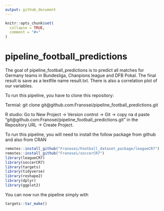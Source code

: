 ```yaml
---
output: github_document
---
```


<!-- README.md is generated from README.Rmd. Please edit that file -->

```r
knitr::opts_chunk$set(
  collapse = TRUE,
  comment = "#>"
)
```

# pipeline_football_predictions

<!-- badges: start -->
<!-- badges: end -->

The goal of pipeline_football_predictions is to  predict all matches for Germany teams in Bundesliga, Chanpions league and DFB Pokal. The final result is save as a textfile name result.txt. There is also a correlation plot of our variables.

To run this pipeline, you have to clone this repository:

Termial: git clone git@github.com:Franosei/pipeline_football_predictions.git

R studio: Go to New Project $\rightarrow$ Version control $\rightarrow$ Git $\rightarrow$ copy na d paste "git@github.com:Franosei/pipeline_football_predictions.git" in the Repository URL  $\rightarrow$ Create Project.

To run this pipeline, you will need to install the follow package from github and also from CRAN

```r
remotes::install_github("Franosei/Football_dataset_package/leagueCR7")
remotes::install_github("Franosei/soccerCR7")
library(leagueCR7)
library(soccerCR7)
library(targets)
library(tidyverse)
library(reshape2)
library(dplyr)
library(ggplot2)
```

You can now run the pipeline simply with
```r
targets::tar_make()
```


